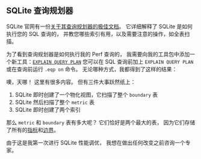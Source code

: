 
## SQLite 查询规划器

SQLite 官网有一份[关于其查询规划器的极佳文档][sqlite query planner]。
它详细解释了 SQLite 是如何执行您的 SQL 查询的，
并教您哪些索引有用，以及需要注意的操作，如全表扫描。

为了看到查询规划器是如何执行我的 Perf 查询的，
我需要向我的工具包中添加一个新工具：[`EXPLAIN QUERY PLAN`][eqp]
您可以在 SQL 查询前加上 `EXPLAIN QUERY PLAN`
或在查询前运行 `.eqp on` 命令。
无论哪种方式，我都得到了这样的结果：

<SqliteQueryPlan />

噢，天哪！
这里有很多内容。
但有三件大事跃然纸上：

1. SQLite 即时创建了一个物化视图，它扫描了整个 `boundary` 表
2. SQLite 然后扫描了整个 `metric` 表
3. SQLite 即时创建了两个索引

那么 `metric` 和 `boundary` 表有多大呢？
它们恰好是两个最大的表，
因为它们存储了所有的[指标][metrics]和[边界][thresholds]。

由于这是我第一次进行 SQLite 性能调优，
我想在做出任何改变之前咨询一个专家。

[sqlite query planner]: https://www.sqlite.org/queryplanner.html
[eqp]: https://www.sqlite.org/eqp.html

[thresholds]: /zh/docs/explanation/thresholds/
[metrics]: /zh/docs/explanation/benchmarking/#metrics